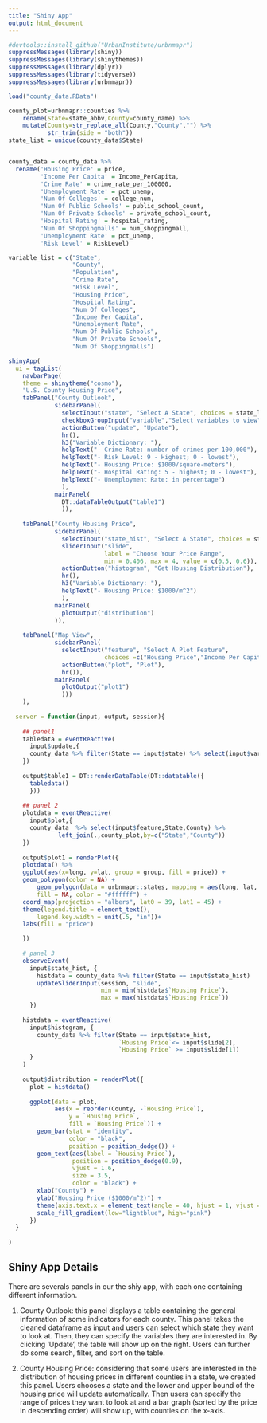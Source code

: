 ```yaml
---
title: "Shiny App"
output: html_document
---
```

```r
#devtools::install_github("UrbanInstitute/urbnmapr")
suppressMessages(library(shiny))
suppressMessages(library(shinythemes))
suppressMessages(library(dplyr))
suppressMessages(library(tidyverse))
suppressMessages(library(urbnmapr))
```

```r
load("county_data.RData")
```


```r
county_plot=urbnmapr::counties %>% 
    rename(State=state_abbv,County=county_name) %>% 
    mutate(County=str_replace_all(County,"County","") %>% 
           str_trim(side = "both"))
state_list = unique(county_data$State)


county_data = county_data %>% 
  rename('Housing Price' = price,
         'Income Per Capita' = Income_PerCapita,
         'Crime Rate' = crime_rate_per_100000,
         'Unemployment Rate' = pct_unemp,
         'Num Of Colleges' = college_num,
         'Num Of Public Schools' = public_school_count,
         'Num Of Private Schools' = private_school_count,
         'Hospital Rating' = hospital_rating,
         'Num Of Shoppingmalls' = num_shoppingmall,
         'Unemployment Rate' = pct_unemp,
         'Risk Level' = RiskLevel)

variable_list = c("State",
                  "County",
                  "Population",
                  "Crime Rate",
                  "Risk Level",                  
                  "Housing Price",
                  "Hospital Rating",                  
                  "Num Of Colleges",
                  "Income Per Capita",  
                  "Unemployment Rate",                    
                  "Num Of Public Schools",
                  "Num Of Private Schools",
                  "Num Of Shoppingmalls")
```

```r

shinyApp(
  ui = tagList(
    navbarPage(
    theme = shinytheme("cosmo"),      
    "U.S. County Housing Price",
    tabPanel("County Outlook", 
             sidebarPanel(
               selectInput("state", "Select A State", choices = state_list, selected = 1),
               checkboxGroupInput("variable","Select variables to view", variable_list),
               actionButton("update", "Update"),
               hr(),
               h3("Variable Dictionary: "),
               helpText("- Crime Rate: number of crimes per 100,000"),
               helpText("- Risk Level: 9 - Highest; 0 - lowest"),
               helpText("- Housing Price: $1000/square-meters"),
               helpText("- Hospital Rating: 5 - highest; 0 - lowest"),
               helpText("- Unemployment Rate: in percentage")
               ),
             mainPanel(
               DT::dataTableOutput("table1")
               )),
    
    tabPanel("County Housing Price",
             sidebarPanel(
               selectInput("state_hist", "Select A State", choices = state_list, selected = 1),
               sliderInput("slide", 
                           label = "Choose Your Price Range", 
                           min = 0.406, max = 4, value = c(0.5, 0.6)),
               actionButton("histogram", "Get Housing Distribution"),
               hr(),
               h3("Variable Dictionary: "),
               helpText("- Housing Price: $1000/m^2")
               ),
             mainPanel(
               plotOutput("distribution")
             )),
    
    tabPanel("Map View", 
             sidebarPanel(
               selectInput("feature", "Select A Plot Feature", 
                           choices =c("Housing Price","Income Per Capita"), selected = 1),
               actionButton("plot", "Plot"),
               hr()),
             mainPanel(
               plotOutput("plot1")
               )))
    ),
  
  server = function(input, output, session){
    
    ## panel1 
    tabledata = eventReactive(
      input$update,{
      county_data %>% filter(State == input$state) %>% select(input$variable)
    })
    
    output$table1 = DT::renderDataTable(DT::datatable({
      tabledata()
      }))
    
    ## panel 2
    plotdata = eventReactive(
      input$plot,{
      county_data  %>% select(input$feature,State,County) %>% 
              left_join(.,county_plot,by=c("State","County"))
    })
    
    output$plot1 = renderPlot({
    plotdata() %>%
    ggplot(aes(x=long, y=lat, group = group, fill = price)) +
    geom_polygon(color = NA) +
        geom_polygon(data = urbnmapr::states, mapping = aes(long, lat, group = group),
        fill = NA, color = "#ffffff") +
    coord_map(projection = "albers", lat0 = 39, lat1 = 45) +
    theme(legend.title = element_text(),
        legend.key.width = unit(.5, "in"))+
    labs(fill = "price") 

    })
    
    # panel 3
    observeEvent(
      input$state_hist, {
        histdata = county_data %>% filter(State == input$state_hist)
        updateSliderInput(session, "slide",
                          min = min(histdata$`Housing Price`),
                          max = max(histdata$`Housing Price`))
      })
    
    histdata = eventReactive(
      input$histogram, {
        county_data %>% filter(State == input$state_hist,
                               `Housing Price`<= input$slide[2],
                               `Housing Price` >= input$slide[1])
      }
    )
    
    output$distribution = renderPlot({
      plot = histdata()
      
      ggplot(data = plot, 
             aes(x = reorder(County, -`Housing Price`), 
                 y = `Housing Price`,
                 fill = `Housing Price`)) +
        geom_bar(stat = "identity",
                 color = "black",
                 position = position_dodge()) +
        geom_text(aes(label = `Housing Price`),
                  position = position_dodge(0.9),
                  vjust = 1.6,
                  size = 3.5,
                  color = "black") +
        xlab("County") +
        ylab("Housing Price ($1000/m^2)") +
        theme(axis.text.x = element_text(angle = 40, hjust = 1, vjust = 1)) +
        scale_fill_gradient(low="lightblue", high="pink")
      })
  }
  
)

```

## Shiny App Details
There are severals panels in our the shiy app, with each one containing different information. 

1. County Outlook: this panel displays a table containing the general information of some indicators for each county. This panel takes the cleaned dataframe as input and users can select which state they want to look at. Then, they can specify the variables they are interested in. By clicking 'Update', the table will show up on the right. Users can further do some search, filter, and sort on the table. 

2. County Housing Price: considering that some users are interested in the distribution of housing prices in different counties in a state, we created this panel. Users chooses a state and the lower and upper bound of the housing price will update automatically. Then users can specify the range of prices they want to look at and a bar graph (sorted by the price in descending order) will show up, with counties on the x-axis. 












